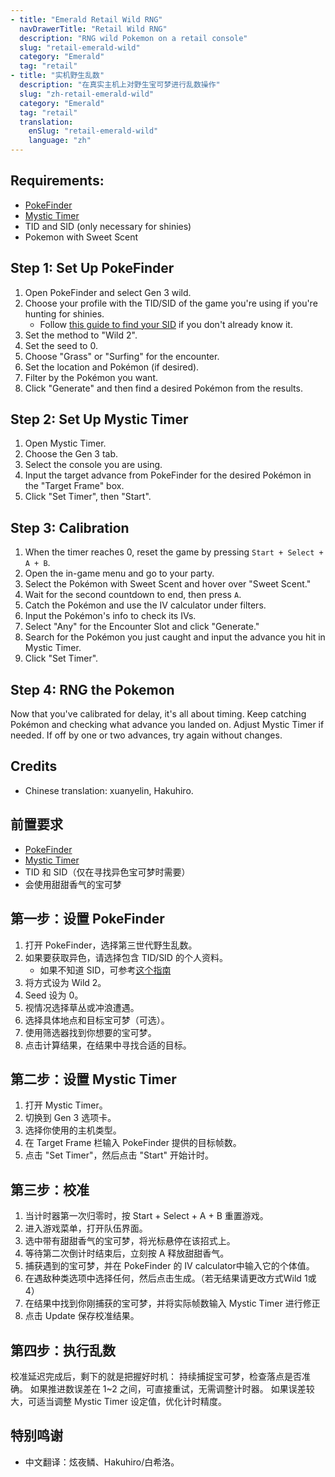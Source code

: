 ```yaml
---
- title: "Emerald Retail Wild RNG"
  navDrawerTitle: "Retail Wild RNG"
  description: "RNG wild Pokemon on a retail console"
  slug: "retail-emerald-wild"
  category: "Emerald"
  tag: "retail"
- title: "实机野生乱数"
  description: "在真实主机上对野生宝可梦进行乱数操作"
  slug: "zh-retail-emerald-wild"
  category: "Emerald"
  tag: "retail"
  translation:
    enSlug: "retail-emerald-wild"
    language: "zh"
---
```


<ShowIf slug="/retail-emerald-wild">

## Requirements:

- [PokeFinder](https://github.com/Admiral-Fish/PokeFinder/releases)
- [Mystic Timer](/mystic-timer)
- TID and SID (only necessary for shinies)
- Pokemon with Sweet Scent

## Step 1: Set Up PokeFinder

1. Open PokeFinder and select Gen 3 wild.
2. Choose your profile with the TID/SID of the game you're using if you're hunting for shinies.
   - Follow [this guide to find your SID](/gen3-sid) if you don't already know it.
3. Set the method to "Wild 2".
4. Set the seed to 0.
5. Choose "Grass" or "Surfing" for the encounter.
6. Set the location and Pokémon (if desired).
7. Filter by the Pokémon you want.
8. Click "Generate" and then find a desired Pokémon from the results.

## Step 2: Set Up Mystic Timer

1. Open Mystic Timer.
2. Choose the Gen 3 tab.
3. Select the console you are using.
4. Input the target advance from PokeFinder for the desired Pokémon in the "Target Frame" box.
5. Click "Set Timer", then "Start".

## Step 3: Calibration

1. When the timer reaches 0, reset the game by pressing `Start + Select + A + B`.
2. Open the in-game menu and go to your party.
3. Select the Pokémon with Sweet Scent and hover over "Sweet Scent."
4. Wait for the second countdown to end, then press `A`.
5. Catch the Pokémon and use the IV calculator under filters.
6. Input the Pokémon's info to check its IVs.
7. Select "Any" for the Encounter Slot and click "Generate."
8. Search for the Pokémon you just caught and input the advance you hit in Mystic Timer.
9. Click "Set Timer".

## Step 4: RNG the Pokemon

Now that you've calibrated for delay, it's all about timing.
Keep catching Pokémon and checking what advance you landed on.
Adjust Mystic Timer if needed.
If off by one or two advances, try again without changes.

## Credits

- Chinese translation: xuanyelin, Hakuhiro.

</ShowIf>

<ShowIf slug="/zh-retail-emerald-wild">

## 前置要求

- [PokeFinder](https://github.com/Admiral-Fish/PokeFinder/releases)
- [Mystic Timer](/mystic-timer)
- TID 和 SID（仅在寻找异色宝可梦时需要）
- 会使用甜甜香气的宝可梦

## 第一步：设置 PokeFinder

1. 打开 PokeFinder，选择第三世代野生乱数。
2. 如果要获取异色，请选择包含 TID/SID 的个人资料。
   - 如果不知道 SID，可参考[这个指南](/gen3-sid)
3. 将方式设为 Wild 2。
4. Seed 设为 0。
5. 视情况选择草丛或冲浪遭遇。
6. 选择具体地点和目标宝可梦（可选）。
7. 使用筛选器找到你想要的宝可梦。
8. 点击计算结果，在结果中寻找合适的目标。

## 第二步：设置 Mystic Timer

1. 打开 Mystic Timer。
2. 切换到 Gen 3 选项卡。
3. 选择你使用的主机类型。
4. 在 Target Frame 栏输入 PokeFinder 提供的目标帧数。
5. 点击 "Set Timer"，然后点击 "Start" 开始计时。

## 第三步：校准

1. 当计时器第一次归零时，按 Start + Select + A + B 重置游戏。
2. 进入游戏菜单，打开队伍界面。
3. 选中带有甜甜香气的宝可梦，将光标悬停在该招式上。
4. 等待第二次倒计时结束后，立刻按 A 释放甜甜香气。
5. 捕获遇到的宝可梦，并在 PokeFinder 的 IV calculator中输入它的个体值。
6. 在遇敌种类选项中选择任何，然后点击生成。（若无结果请更改方式Wild 1或4）
7. 在结果中找到你刚捕获的宝可梦，并将实际帧数输入 Mystic Timer 进行修正
8. 点击 Update 保存校准结果。

## 第四步：执行乱数

校准延迟完成后，剩下的就是把握好时机：
持续捕捉宝可梦，检查落点是否准确。
如果推进数误差在 1~2 之间，可直接重试，无需调整计时器。
如果误差较大，可适当调整 Mystic Timer 设定值，优化计时精度。

## 特别鸣谢

- 中文翻译：炫夜鳞、Hakuhiro/白希洛。

</ShowIf>
